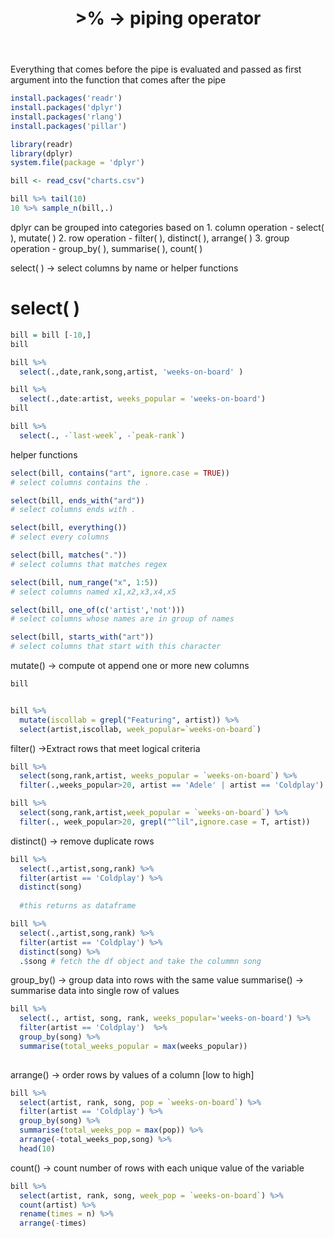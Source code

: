 %>% -> piping operator
Everything that comes before the pipe is evaluated and passed as first argument into the function that comes after the pipe

```r
install.packages('readr')
install.packages('dplyr')
install.packages('rlang')
install.packages('pillar')

library(readr)
library(dplyr)
system.file(package = 'dplyr')

bill <- read_csv("charts.csv")

bill %>% tail(10)
10 %>% sample_n(bill,.)

```

dplyr can be grouped into categories based on 
    1. column operation - select( ), mutate( )
    2. row operation - filter( ), distinct( ), arrange( )
    3. group operation - group_by( ), summarise( ), count( )
     
select( ) -> select columns by name or helper functions


# select( )

```r

bill = bill [-10,]
bill

bill %>% 
  select(.,date,rank,song,artist, 'weeks-on-board' )

bill %>% 
  select(.,date:artist, weeks_popular = 'weeks-on-board')
bill

bill %>% 
  select(., -`last-week`, -`peak-rank`)

```

helper functions
```r
select(bill, contains("art", ignore.case = TRUE))
# select columns contains the .

select(bill, ends_with("ard"))
# select columns ends with .

select(bill, everything())
# select every columns

select(bill, matches("."))
# select columns that matches regex

select(bill, num_range("x", 1:5))
# select columns named x1,x2,x3,x4,x5

select(bill, one_of(c('artist','not')))
# select columns whose names are in group of names

select(bill, starts_with("art"))
# select columns that start with this character

```


mutate() -> compute ot append one or more new columns

```r
bill


bill %>% 
  mutate(iscollab = grepl("Featuring", artist)) %>% 
  select(artist,iscollab, week_popular=`weeks-on-board`)
```

filter() ->Extract rows that meet logical criteria

```r
bill %>% 
  select(song,rank,artist, weeks_popular = `weeks-on-board`) %>% 
  filter(.,weeks_popular>20, artist == 'Adele' | artist == 'Coldplay')

bill %>% 
  select(song,rank,artist,week_popular = `weeks-on-board`) %>% 
  filter(., week_popular>20, grepl("^lil",ignore.case = T, artist))


```

distinct() -> remove duplicate rows

```r
bill %>% 
  select(.,artist,song,rank) %>% 
  filter(artist == 'Coldplay') %>% 
  distinct(song)
  
  #this returns as dataframe

bill %>% 
  select(.,artist,song,rank) %>% 
  filter(artist == 'Coldplay') %>% 
  distinct(song) %>% 
  .$song # fetch the df object and take the colummn song


```

group_by() -> group data into rows with the same value
summarise() -> summarise data into single row of values

```r

bill %>% 
  select(., artist, song, rank, weeks_popular='weeks-on-board') %>% 
  filter(artist == 'Coldplay')  %>% 
  group_by(song) %>% 
  summarise(total_weeks_popular = max(weeks_popular)) 
  
```

arrange() -> order rows by values of a column [low to high]


```r
bill %>% 
  select(artist, rank, song, pop = `weeks-on-board`) %>% 
  filter(artist == 'Coldplay') %>% 
  group_by(song) %>% 
  summarise(total_weeks_pop = max(pop)) %>% 
  arrange(-total_weeks_pop,song) %>% 
  head(10)
```

count() -> count number of rows with each unique value of the variable

```r
bill %>% 
  select(artist, rank, song, week_pop = `weeks-on-board`) %>% 
  count(artist) %>% 
  rename(times = n) %>% 
  arrange(-times)

```











